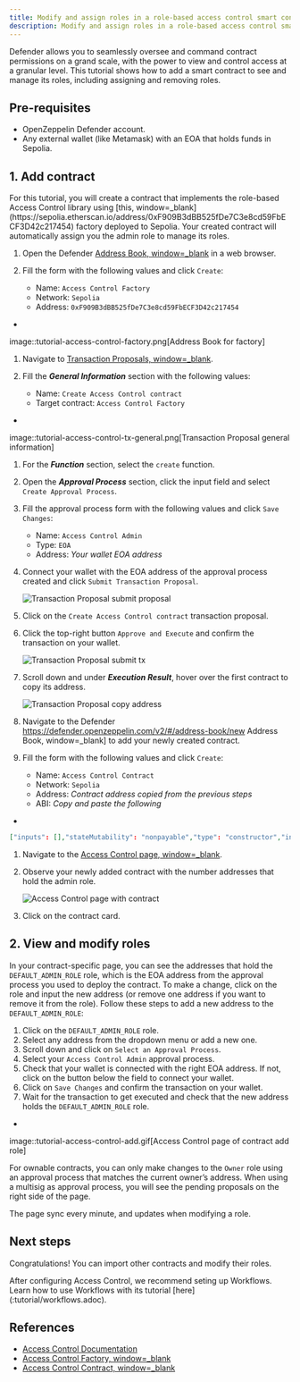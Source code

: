```yaml
---
title: Modify and assign roles in a role-based access control smart contract
description: Modify and assign roles in a role-based access control smart contract
---
```


Defender allows you to seamlessly oversee and command contract permissions on a grand scale, with the power to view and control access at a granular level. This tutorial shows how to add a smart contract to see and manage its roles, including assigning and removing roles.

## Pre-requisites

* OpenZeppelin Defender account.
* Any external wallet (like Metamask) with an EOA that holds funds in Sepolia.

## 1. Add contract

<Callout>
For this tutorial, you will create a contract that implements the role-based Access Control library using [this, window=_blank](https://sepolia.etherscan.io/address/0xF909B3dBB525fDe7C3e8cd59FbECF3D42c217454) factory deployed to Sepolia. Your created contract will automatically assign you the admin role to manage its roles.
</Callout>

1. Open the Defender [Address Book, window=_blank](https://defender.openzeppelin.com/v2/#/address-book/new) in a web browser.
2. Fill the form with the following values and click `Create`:

   * Name: `Access Control Factory`
   * Network: `Sepolia`
   * Address: `0xF909B3dBB525fDe7C3e8cd59FbECF3D42c217454`

+
image::tutorial-access-control-factory.png[Address Book for factory]

1. Navigate to [Transaction Proposals, window=_blank](https://defender.openzeppelin.com/v2/#/transaction-proposals/new?).
2. Fill the ***General Information*** section with the following values:

   * Name: `Create Access Control contract`
   * Target contract: `Access Control Factory`

+
image::tutorial-access-control-tx-general.png[Transaction Proposal general information]

1. For the ***Function*** section, select the `create` function.
2. Open the ***Approval Process*** section, click the input field and select `Create Approval Process`.
3. Fill the approval process form with the following values and click `Save Changes`:

   * Name: `Access Control Admin`
   * Type: `EOA`
   * Address: _Your wallet EOA address_
4. Connect your wallet with the EOA address of the approval process created and click `Submit Transaction Proposal`.

   ![Transaction Proposal submit proposal](/defender/tutorial-access-control-submit-proposal.gif)
5. Click on the `Create Access Control contract` transaction proposal.
6. Click the top-right button `Approve and Execute` and confirm the transaction on your wallet.

   ![Transaction Proposal submit tx](/defender/tutorial-access-control-submit-tx.gif)
7. Scroll down and under ***Execution Result***, hover over the first contract to copy its address.

   ![Transaction Proposal copy address](/defender/tutorial-access-control-copy-address.png)
8. Navigate to the Defender https://defender.openzeppelin.com/v2/#/address-book/new Address Book, window=_blank] to add your newly created contract.
9. Fill the form with the following values and click `Create`:

   * Name: `Access Control Contract`
   * Network: `Sepolia`
   * Address: _Contract address copied from the previous steps_
   * ABI: _Copy and paste the following_

+
```json
["inputs": [],"stateMutability": "nonpayable","type": "constructor","inputs": [],"name": "AccessControlBadConfirmation","type": "error","inputs": [{"internalType": "address","name": "account","type": "address","internalType": "bytes32","name": "neededRole","type": "bytes32"],"name": "AccessControlUnauthorizedAccount","type": "error"},"anonymous": false,"inputs": [{"indexed": true,"internalType": "bytes32","name": "role","type": "bytes32","indexed": true,"internalType": "bytes32","name": "previousAdminRole","type": "bytes32","indexed": true,"internalType": "bytes32","name": "newAdminRole","type": "bytes32"],"name": "RoleAdminChanged","type": "event"},"anonymous": false,"inputs": [{"indexed": true,"internalType": "bytes32","name": "role","type": "bytes32","indexed": true,"internalType": "address","name": "account","type": "address","indexed": true,"internalType": "address","name": "sender","type": "address"],"name": "RoleGranted","type": "event"},"anonymous": false,"inputs": [{"indexed": true,"internalType": "bytes32","name": "role","type": "bytes32","indexed": true,"internalType": "address","name": "account","type": "address","indexed": true,"internalType": "address","name": "sender","type": "address"],"name": "RoleRevoked","type": "event"},"inputs": [],"name": "DEFAULT_ADMIN_ROLE","outputs": [{"internalType": "bytes32","name": "","type": "bytes32"],"stateMutability": "view","type": "function"},"inputs": [],"name": "RANDOM_ROLE","outputs": [{"internalType": "bytes32","name": "","type": "bytes32"],"stateMutability": "view","type": "function"},"inputs": [{"internalType": "bytes32","name": "role","type": "bytes32"],"name": "getRoleAdmin","outputs": ["internalType": "bytes32","name": "","type": "bytes32"],"stateMutability": "view","type": "function"},"inputs": [{"internalType": "bytes32","name": "role","type": "bytes32","internalType": "address","name": "account","type": "address"],"name": "grantRole","outputs": [],"stateMutability": "nonpayable","type": "function"},"inputs": [{"internalType": "bytes32","name": "role","type": "bytes32","internalType": "address","name": "account","type": "address"],"name": "hasRole","outputs": ["internalType": "bool","name": "","type": "bool"],"stateMutability": "view","type": "function"},"inputs": [{"internalType": "bytes32","name": "role","type": "bytes32","internalType": "address","name": "callerConfirmation","type": "address"],"name": "renounceRole","outputs": [],"stateMutability": "nonpayable","type": "function"},"inputs": [{"internalType": "bytes32","name": "role","type": "bytes32","internalType": "address","name": "account","type": "address"],"name": "revokeRole","outputs": [],"stateMutability": "nonpayable","type": "function"},"inputs": [{"internalType": "bytes4","name": "interfaceId","type": "bytes4"],"name": "supportsInterface","outputs": ["internalType": "bool","name": "","type": "bool"],"stateMutability": "view","type": "function"}]
```

1. Navigate to the [Access Control page, window=_blank](https://defender.openzeppelin.com/v2/#/access-control/contracts).
2. Observe your newly added contract with the number addresses that hold the admin role.

   ![Access Control page with contract](/defender/tutorial-access-control-page.gif)
3. Click on the contract card.

## 2. View and modify roles

In your contract-specific page, you can see the addresses that hold the `DEFAULT_ADMIN_ROLE` role, which is the EOA address from the approval process you used to deploy the contract. To make a change, click on the role and input the new address (or remove one address if you want to remove it from the role). Follow these steps to add a new address to the `DEFAULT_ADMIN_ROLE`:

1. Click on the `DEFAULT_ADMIN_ROLE` role.
2. Select any address from the dropdown menu or add a new one.
3. Scroll down and click on `Select an Approval Process`.
4. Select your `Access Control Admin` approval process.
5. Check that your wallet is connected with the right EOA address. If not, click on the button below the field to connect your wallet.
6. Click on `Save Changes` and confirm the transaction on your wallet.
7. Wait for the transaction to get executed and check that the new address holds the `DEFAULT_ADMIN_ROLE` role.

+
image::tutorial-access-control-add.gif[Access Control page of contract add role]

For ownable contracts, you can only make changes to the `Owner` role using an approval process that matches the current owner’s address. When using a multisig as approval process, you will see the pending proposals on the right side of the page. 

The page sync every minute, and updates when modifying a role.

## Next steps

Congratulations! You can import other contracts and modify their roles.

<Callout>
After configuring Access Control, we recommend seting up Workflows. Learn how to use Workflows with its tutorial [here](:tutorial/workflows.adoc).
</Callout>

## References

* [Access Control Documentation](:module/access-control.adoc)
* [Access Control Factory, window=_blank](https://sepolia.etherscan.io/address/0xF909B3dBB525fDe7C3e8cd59FbECF3D42c217454)
* [Access Control Contract, window=_blank](https://sepolia.etherscan.io/address/0x1b073085c60ace585c4179984b3be5bf9ef53176)

